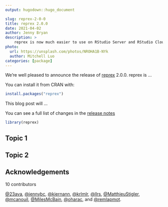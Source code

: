```yaml
---
output: hugodown::hugo_document

slug: reprex-2-0-0
title: reprex 2.0.0
date: 2021-04-02
author: Jenny Bryan
description: >
    reprex is now much easier to use on RStudio Server and RStudio Cloud.
photo:
  url: https://unsplash.com/photos/NROHA1B-NYk
  author: Mitchell Luo
categories: [package] 
---
```


<!--
* [ ] `usethis::use_tidy_thanks()`
-->

We're well pleased to announce the release of [reprex](https://reprex.tidyverse.org) 2.0.0.
reprex is ... 

You can install it from CRAN with:

```r
install.packages("reprex")
```

This blog post will ...

You can see a full list of changes in the [release notes]({ github_release })

```r
library(reprex)
```

## Topic 1

## Topic 2

## Acknowledgements

10 contributors

[&#x0040;23ava](https://github.com/23ava), [&#x0040;jennybc](https://github.com/jennybc), [&#x0040;kiernann](https://github.com/kiernann), [&#x0040;krlmlr](https://github.com/krlmlr), [&#x0040;llrs](https://github.com/llrs), [&#x0040;MatthieuStigler](https://github.com/MatthieuStigler), [&#x0040;mcanouil](https://github.com/mcanouil), [&#x0040;MilesMcBain](https://github.com/MilesMcBain), [&#x0040;oharac](https://github.com/oharac), and [&#x0040;remlapmot](https://github.com/remlapmot).

